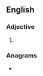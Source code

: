 ==English==

===Adjective===
{{head|en|adjective comparative form}}

# {{lb|en|obsolete}} {{en-comparative of|subtle}}

===Anagrams===
* {{anagrams|en|Struble|bluster|brustle|bustler|butlers|turbels}}